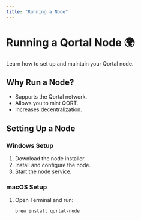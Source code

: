 ```yaml
---
title: "Running a Node"
---
```


# Running a Qortal Node 🌍

Learn how to set up and maintain your Qortal node.

## Why Run a Node?
- Supports the Qortal network.
- Allows you to mint QORT.
- Increases decentralization.

## Setting Up a Node
### Windows Setup
1. Download the node installer.
2. Install and configure the node.
3. Start the node service.

### macOS Setup
1. Open Terminal and run:
   ```sh
   brew install qortal-node
